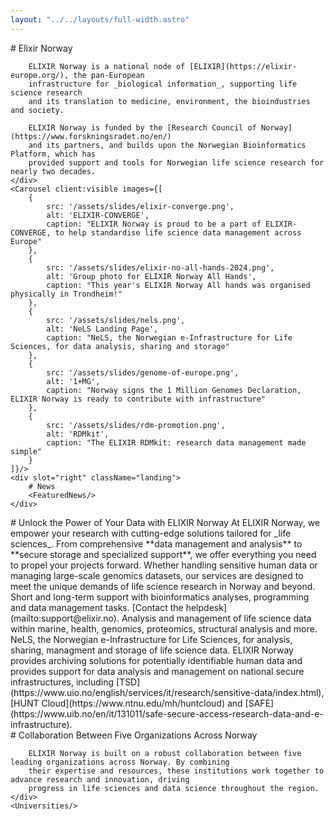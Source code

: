 ```yaml
---
layout: "../../layouts/full-width.astro"
---
```



<ThreeColumnHero>
    <div slot="left">
        # Elixir Norway

        ELIXIR Norway is a national node of [ELIXIR](https://elixir-europe.org/), the pan-European
        infrastructure for _biological information_, supporting life science research
        and its translation to medicine, environment, the bioindustries and society.

        ELIXIR Norway is funded by the [Research Council of Norway](https://www.forskningsradet.no/en/)
        and its partners, and builds upon the Norwegian Bioinformatics Platform, which has
        provided support and tools for Norwegian life science research for nearly two decades.
    </div>
    <Carousel client:visible images={[
        {
            src: '/assets/slides/elixir-converge.png',
            alt: 'ELIXIR-CONVERGE',
            caption: "ELIXIR Norway is proud to be a part of ELIXIR-CONVERGE, to help standardise life science data management across Europe"
        },
        {
            src: '/assets/slides/elixir-no-all-hands-2024.png',
            alt: 'Group photo for ELIXIR Norway All Hands',
            caption: "This year's ELIXIR Norway All hands was organised physically in Trondheim!"
        },
        {
            src: '/assets/slides/nels.png',
            alt: 'NeLS Landing Page',
            caption: "NeLS, the Norwegian e-Infrastructure for Life Sciences, for data analysis, sharing and storage"
        },
        {
            src: '/assets/slides/genome-of-europe.png',
            alt: '1+MG',
            caption: "Norway signs the 1 Million Genomes Declaration, ELIXIR Norway is ready to contribute with infrastructure"
        },
        {
            src: '/assets/slides/rdm-promotion.png',
            alt: 'RDMkit',
            caption: "The ELIXIR RDMkit: research data management made simple"
        }
    ]}/>
    <div slot="right" className="landing">
        # News
        <FeaturedNews/>
    </div>
</ThreeColumnHero>

<GridFeature>
    <div slot="intro">
        # Unlock the Power of Your Data with ELIXIR Norway
        At ELIXIR Norway, we empower your research with cutting-edge solutions tailored for _life sciences_. From
        comprehensive **data management and analysis** to **secure storage and specialized support**, we offer
        everything you need to propel your projects forward. Whether handling sensitive human data or managing
        large-scale genomics datasets, our services are designed to meet the unique demands of life science research in
        Norway and beyond.
    </div>
    <TinyCardWithIconLeft title="Research Support" icon={IoMdHelpCircle}>Short and long-term support with bioinformatics
        analyses, programming and data management tasks. [Contact the
        helpdesk](mailto:support@elixir.no).</TinyCardWithIconLeft>
    <TinyCardWithIconLeft title="Services" icon={FaTools}>Analysis and management of life science data within marine,
        health, genomics, proteomics, structural analysis and more.</TinyCardWithIconLeft>
    <TinyCardWithIconLeft title="e-infrastructure" icon={FaServer}>NeLS, the Norwegian e-Infrastructure for Life
        Sciences, for analysis, sharing, managment and storage of life science data.</TinyCardWithIconLeft>
    <TinyCardWithIconLeft title="Sensitive Data" icon={FaFingerprint}>ELIXIR Norway provides archiving solutions for
        potentially identifiable human data and provides support for data analysis and management on national secure
        infrastructures, including [TSD](https://www.uio.no/english/services/it/research/sensitive-data/index.html),
        [HUNT Cloud](https://www.ntnu.edu/mh/huntcloud) and
        [SAFE](https://www.uib.no/en/it/131011/safe-secure-access-research-data-and-e-infrastructure).</TinyCardWithIconLeft>
</GridFeature>

<BasicFeature>
    <div slot="intro">
        # Collaboration Between Five Organizations Across Norway

        ELIXIR Norway is built on a robust collaboration between five leading organizations across Norway. By combining
        their expertise and resources, these institutions work together to advance research and innovation, driving
        progress in life sciences and data science throughout the region.
    </div>
    <Universities/>
</BasicFeature>

